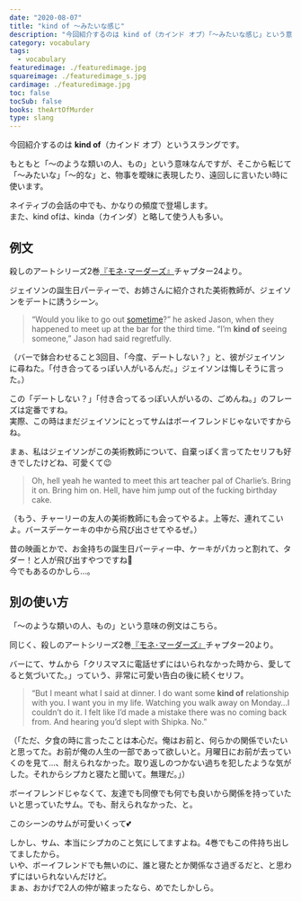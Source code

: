```yaml
---
date: "2020-08-07"
title: "kind of 〜みたいな感じ"
description: "今回紹介するのは kind of（カインド オブ）「〜みたいな感じ」という意味のスラングです。例文は、殺しのアートシリーズ2巻『モネ･マーダーズ』より"
category: vocabulary
tags:
  - vocabulary
featuredimage: ./featuredimage.jpg
squareimage: ./featuredimage_s.jpg
cardimage: ./featuredimage.jpg
toc: false
tocSub: false
books: theArtOfMurder
type: slang
---
```



今回紹介するのは __kind of__（カインド オブ）というスラングです。  

もともと「～のような類いの人、もの」という意味なんですが、そこから転じて「〜みたいな」「〜的な」と、物事を曖昧に表現したり、遠回しに言いたい時に使います。

ネイティブの会話の中でも、かなりの頻度で登場します。  
また、kind ofは、kinda（カインダ）と略して使う人も多い。

## 例文

殺しのアートシリーズ2巻[『モネ･マーダーズ』](/mm-romance/the-monet-murders/)チャプター24より。

ジェイソンの誕生日パーティーで、お姉さんに紹介された美術教師が、ジェイソンをデートに誘うシーン。

<Blockquote book srcBook="monetMurders" lang="en" chapter="24">
“Would you like to go out <a href="/vocabulary/sometime/">sometime</a>?” he asked Jason, when they happened to meet up at the bar for the third time. “I’m <strong>kind of</strong> seeing someone,” Jason had said regretfully.
</Blockquote>

<p className="translation">（バーで鉢合わせること3回目、「今度、デートしない？」と、彼がジェイソンに尋ねた。「付き合ってるっぽい人がいるんだ。」ジェイソンは悔しそうに言った。）</p>

この「デートしない？」「付き合ってるっぽい人がいるの、ごめんね。」のフレーズは定番ですね。  
実際、この時はまだジェイソンにとってサムはボーイフレンドじゃないですからね。

まぁ、私はジェイソンがこの美術教師について、自棄っぽく言ってたセリフも好きでしたけどね、可愛くて😉

<Blockquote book srcBook="monetMurders" lang="en" chapter="19">
Oh, hell yeah he wanted to meet this art teacher pal of Charlie’s. Bring it on. Bring him on. Hell, have him jump out of the fucking birthday cake.
</Blockquote>

<p className="translation">（もう、チャーリーの友人の美術教師にも会ってやるよ。上等だ、連れてこいよ。バースデーケーキの中から飛び出させてやるぜ。）</p>

昔の映画とかで、お金持ちの誕生日パーティー中、ケーキがパカっと割れて、タダー！と人が飛び出すやつですね🕺  
今でもあるのかしら…。

## 別の使い方

「～のような類いの人、もの」という意味の例文はこちら。

同じく、殺しのアートシリーズ2巻[『モネ･マーダーズ』](/mm-romance/the-monet-murders/)チャプター20より。

バーにて、サムから「クリスマスに電話せずにはいられなかった時から、愛してると気づいてた。」っていう、非常に可愛い告白の後に続くセリフ。

<Blockquote book srcBook="monetMurders" lang="en" chapter="20">
“But I meant what I said at dinner. I do want some <strong>kind of</strong> relationship with you. I want you in my life. Watching you walk away on Monday…I couldn’t do it. I felt like I’d made a mistake there was no coming back from. And hearing you’d slept with Shipka. No.”
</Blockquote>

<p className="translation">（「ただ、夕食の時に言ったことは本心だ。俺はお前と、何らかの関係でいたいと思ってた。お前が俺の人生の一部であって欲しいと。月曜日にお前が去っていくのを見て…、耐えられなかった。取り返しのつかない過ちを犯したような気がした。それからシプカと寝たと聞いて。無理だ。」）</p>

ボーイフレンドじゃなくて、友達でも同僚でも何でも良いから関係を持っていたいと思っていたサム。でも、耐えられなかった、と。

このシーンのサムが可愛いくって💕

しかし、サム、本当にシプカのこと気にしてますよね。4巻でもこの件持ち出してましたから。  
いや、ボーイフレンドでも無いのに、誰と寝たとか関係なさ過ぎるだと、と思わずにはいられないんだけど。  
まぁ、おかげで2人の仲が縮まったなら、めでたしかしら。

<VocabularyFooter book="monetMurders" />
